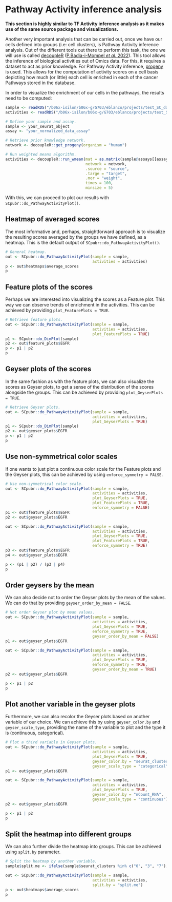 # Pathway Activity inference analysis

**This section is highly similar to TF Activity inference analysis as it makes use of the same source package and visualizations.**

Another very important analysis that can be carried out, once we have our cells defined into groups (i.e: cell clusters), is Pathway Activity inference analysis. Out of the different tools out there to perform this task, the one we will use is called [decoupleR](https://github.com/saezlab/decoupleR) ([P.Badia-i-Mompel *et al*. 2022](https://academic.oup.com/bioinformaticsadvances/article/2/1/vbac016/6544613?login=true)). This tool allows the inference of biological activities out of Omics data. For this, it requires a dataset to act as prior knowledge. For Pathway Activity inference, [progeny](https://github.com/saezlab/progeny/) is used. This allows for the computation of activity scores on a cell basis depicting how much (or little) each cell is enriched in each of the cancer Pathways stored in the database.

In order to visualize the enrichment of our cells in the pathways, the results need to be computed:

```r
sample <- readRDS("/b06x-isilon/b06x-g/G703/eblanco/projects/test_SC_datasets/sc_dataset.rds")
activities <- readRDS("/b06x-isilon/b06x-g/G703/eblanco/projects/test_SC_datasets/progeny_scores_decoupleR.rds")
```

```r
# Define your sample and assay.
sample <- your_seurat_object
assay <- "your_normalized_data_assay"

# Retrieve prior knowledge network.
network <- decoupleR::get_progeny(organism = "human")

# Run weighted means algorithm.
activities <- decoupleR::run_wmean(mat = as.matrix(sample@assays[[assay]]@data),
                                   network = network,
                                   .source = "source",
                                   .targe = "target",
                                   .mor = "weight",
                                   times = 100,
                                   minsize = 5)
```

With this, we can proceed to plot our results with `SCpubr::do_PathwayActivityPlot()`.

## Heatmap of averaged scores

The most informative and, perhaps, straightforward approach is to visualize the resulting scores averaged by the groups we have defined, as a heatmap. This is the default output of `SCpubr::do_PathwayActivityPlot()`.

```r
# General heatmap.
out <- SCpubr::do_PathwayActivityPlot(sample = sample,
                                      activities = activities)
p <- out$heatmaps$average_scores
p
```

## Feature plots of the scores

Perhaps we are interested into visualizing the scores as a Feature plot. This way we can observe trends of enrichment in the activities. This can be achieved by providing `plot_FeaturePlots = TRUE`.

```r
# Retrieve feature plots.
out <- SCpubr::do_PathwayActivityPlot(sample = sample,
                                      activities = activities,
                                      plot_FeaturePlots = TRUE)
p1 <- SCpubr::do_DimPlot(sample)
p2 <- out$feature_plots$EGFR
p <- p1 | p2
p

```

## Geyser plots of the scores

In the same fashion as with the feature plots, we can also visualize the scores as Geyser plots, to get a sense of the distribution of the scores alongside the groups. This can be achieved by providing `plot_GeyserPlots = TRUE`.

```r
# Retrieve Geyser plots.
out <- SCpubr::do_PathwayActivityPlot(sample = sample,
                                      activities = activities,
                                      plot_GeyserPlots = TRUE)
p1 <- SCpubr::do_DimPlot(sample)
p2 <- out$geyser_plots$EGFR
p <- p1 | p2
p
```

## Use non-symmetrical color scales

If one wants to just plot a continuous color scale for the Feature plots and the Geyser plots, this can be achieved by using `enforce_symmetry = FALSE`.

```r
# Use non-symmetrical color scale.
out <- SCpubr::do_PathwayActivityPlot(sample = sample,
                                      activities = activities,
                                      plot_GeyserPlots = TRUE,
                                      plot_FeaturePlots = TRUE,
                                      enforce_symmetry = FALSE)
p1 <- out$feature_plots$EGFR
p2 <- out$geyser_plots$EGFR

out <- SCpubr::do_PathwayActivityPlot(sample = sample,
                                      activities = activities,
                                      plot_GeyserPlots = TRUE,
                                      plot_FeaturePlots = TRUE,
                                      enforce_symmetry = TRUE)
p3 <- out$feature_plots$EGFR
p4 <- out$geyser_plots$EGFR

p <- (p1 | p2) / (p3 | p4)
p
```

## Order geysers by the mean

We can also decide not to order the Geyser plots by the mean of the values. We can do that by providing `geyser_order_by_mean = FALSE`.

```r
# Not order Geyser plot by mean values.
out <- SCpubr::do_PathwayActivityPlot(sample = sample,
                                      activities = activities,
                                      plot_GeyserPlots = TRUE,
                                      enforce_symmetry = TRUE,
                                      geyser_order_by_mean = FALSE)
p1 <- out$geyser_plots$EGFR

out <- SCpubr::do_PathwayActivityPlot(sample = sample,
                                      activities = activities,
                                      plot_GeyserPlots = TRUE,
                                      enforce_symmetry = TRUE,
                                      geyser_order_by_mean = TRUE)
p2 <- out$geyser_plots$EGFR

p <- p1 | p2
p
```

## Plot another variable in the geyser plots

Furthermore, we can also recolor the Geyser plots based on another variable of our choice. We can achieve this by using `geyser_color.by` and `geyser_scale_type`, providing the name of the variable to plot and the type it is (continuous, categorical).

```r
# Plot a third variable in Geyser plots.
out <- SCpubr::do_PathwayActivityPlot(sample = sample,
                                      activities = activities,
                                      plot_GeyserPlots = TRUE,
                                      geyser_color.by = "seurat_clusters",
                                      geyser_scale_type = "categorical")
p1 <- out$geyser_plots$EGFR

out <- SCpubr::do_PathwayActivityPlot(sample = sample,
                                      activities = activities,
                                      plot_GeyserPlots = TRUE,
                                      geyser_color.by = "nCount_RNA",
                                      geyser_scale_type = "continuous")
p2 <- out$geyser_plots$EGFR

p <- p1 | p2
p
```

## Split the heatmap into different groups

We can also further divide the heatmap into groups. This can be achieved using `split.by` parameter.

```r
# Split the heatmap by another variable.
sample$split.me <- ifelse(sample$seurat_clusters %in% c("0", "3", "7"), "Group A","Group B")

out <- SCpubr::do_PathwayActivityPlot(sample = sample,
                                      activities = activities,
                                      split.by = "split.me")
p <- out$heatmaps$average_scores
p
```
